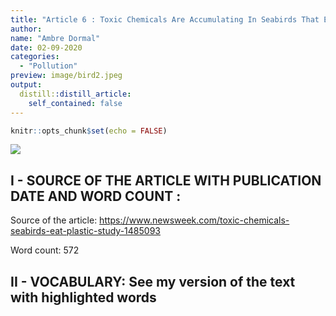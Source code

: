 ```yaml
---
title: "Article 6 : Toxic Chemicals Are Accumulating In Seabirds That Eat Plastic, Study Finds"
author:
name: "Ambre Dormal"
date: 02-09-2020
categories:
  - "Pollution"
preview: image/bird2.jpeg
output:
  distill::distill_article:
    self_contained: false
---
```


```r
knitr::opts_chunk$set(echo = FALSE)
```

![](image/bird.jpeg)

## I - SOURCE OF THE ARTICLE WITH PUBLICATION DATE AND WORD COUNT : 



Source of the article: <https://www.newsweek.com/toxic-chemicals-seabirds-eat-plastic-study-1485093>



Word count: 572



## II - VOCABULARY: See my version of the text with highlighted words 

